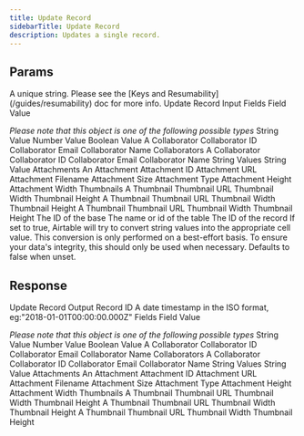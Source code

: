 ```yaml
---
title: Update Record
sidebarTitle: Update Record
description: Updates a single record.
---
```

    
## Params
    
<ParamField path="key" type="string" required={true}>
  A unique string. Please see the [Keys and Resumability](/guides/resumability)
  doc for more info.
</ParamField><ParamField path="params" type="object" required={true}>
   Update Record Input
<Expandable title="properties" defaultOpen={true}><ParamField path="fields" type="object" required={true}>
   Fields
<Expandable title="properties" defaultOpen={false}><ParamField path="fields[key]" type="string | number | boolean | object | array" required={false}>
   Field Value

*Please note that this object is one of the following possible types*
<Expandable title="possible types for fields[key]" defaultOpen={false}><ParamField path="StringValue" type="string" required={false}>
   String Value
</ParamField><ParamField path="NumberValue" type="number" required={false}>
   Number Value
</ParamField><ParamField path="BooleanValue" type="boolean" required={false}>
   Boolean Value
</ParamField><ParamField path="ACollaborator" type="object" required={false}>
   A Collaborator
<Expandable title="properties" defaultOpen={false}><ParamField path="id" type="string" required={true}>
   Collaborator ID
</ParamField><ParamField path="email" type="string" required={true}>
   Collaborator Email
</ParamField><ParamField path="name" type="string" required={true}>
   Collaborator Name
</ParamField></Expandable></ParamField><ParamField path="Collaborators" type="array" required={false}>
   Collaborators
<Expandable title="items" defaultOpen={false}><ParamField path="Collaborators[n]" type="object" required={false}>
   A Collaborator
<Expandable title="properties" defaultOpen={false}><ParamField path="id" type="string" required={true}>
   Collaborator ID
</ParamField><ParamField path="email" type="string" required={true}>
   Collaborator Email
</ParamField><ParamField path="name" type="string" required={true}>
   Collaborator Name
</ParamField></Expandable></ParamField></Expandable></ParamField><ParamField path="StringValues" type="array" required={false}>
   String Values
<Expandable title="items" defaultOpen={false}><ParamField path="StringValues[n]" type="string" required={false}>
   String Value
</ParamField></Expandable></ParamField><ParamField path="Attachments" type="array" required={false}>
   Attachments
<Expandable title="items" defaultOpen={false}><ParamField path="Attachments[n]" type="object" required={false}>
   An Attachment
<Expandable title="properties" defaultOpen={false}><ParamField path="id" type="string" required={true}>
   Attachment ID
</ParamField><ParamField path="url" type="string" required={true}>
   Attachment URL
</ParamField><ParamField path="filename" type="string" required={true}>
   Attachment Filename
</ParamField><ParamField path="size" type="number" required={true}>
   Attachment Size
</ParamField><ParamField path="type" type="string" required={true}>
   Attachment Type
</ParamField><ParamField path="height" type="number" required={false}>
   Attachment Height
</ParamField><ParamField path="width" type="number" required={false}>
   Attachment Width
</ParamField><ParamField path="thumbnails" type="object" required={false}>
   Thumbnails
<Expandable title="properties" defaultOpen={false}><ParamField path="small" type="object" required={true}>
   A Thumbnail
<Expandable title="properties" defaultOpen={false}><ParamField path="url" type="string" required={true}>
   Thumbnail URL
</ParamField><ParamField path="width" type="number" required={true}>
   Thumbnail Width
</ParamField><ParamField path="height" type="number" required={true}>
   Thumbnail Height
</ParamField></Expandable></ParamField><ParamField path="large" type="object" required={true}>
   A Thumbnail
<Expandable title="properties" defaultOpen={false}><ParamField path="url" type="string" required={true}>
   Thumbnail URL
</ParamField><ParamField path="width" type="number" required={true}>
   Thumbnail Width
</ParamField><ParamField path="height" type="number" required={true}>
   Thumbnail Height
</ParamField></Expandable></ParamField><ParamField path="full" type="object" required={true}>
   A Thumbnail
<Expandable title="properties" defaultOpen={false}><ParamField path="url" type="string" required={true}>
   Thumbnail URL
</ParamField><ParamField path="width" type="number" required={true}>
   Thumbnail Width
</ParamField><ParamField path="height" type="number" required={true}>
   Thumbnail Height
</ParamField></Expandable></ParamField></Expandable></ParamField></Expandable></ParamField></Expandable></ParamField></Expandable></ParamField></Expandable></ParamField><ParamField path="baseId" type="string" required={true}>
   The ID of the base
</ParamField><ParamField path="tableIdOrName" type="string" required={true}>
   The name or id of the table
</ParamField><ParamField path="recordId" type="string" required={true}>
   The ID of the record
</ParamField><ParamField path="typecast" type="boolean" required={false}>
   If set to true, Airtable will try to convert string values into the appropriate cell value. This conversion is only performed on a best-effort basis. To ensure your data's integrity, this should only be used when necessary. Defaults to false when unset.
</ParamField></Expandable></ParamField>

## Response

<ResponseField path="response" type="object" required={true}>
   Update Record Output
<Expandable title="properties" defaultOpen={false}><ResponseField path="id" type="string" required={true}>
   Record ID
</ResponseField><ResponseField path="createdTime" type="string" required={true}>
   A date timestamp in the ISO format, eg:"2018-01-01T00:00:00.000Z"
</ResponseField><ResponseField path="fields" type="object" required={true}>
   Fields
<Expandable title="properties" defaultOpen={false}><ResponseField path="fields[key]" type="string | number | boolean | object | array" required={false}>
   Field Value

*Please note that this object is one of the following possible types*
<Expandable title="possible types for fields[key]" defaultOpen={false}><ResponseField path="StringValue" type="string" required={false}>
   String Value
</ResponseField><ResponseField path="NumberValue" type="number" required={false}>
   Number Value
</ResponseField><ResponseField path="BooleanValue" type="boolean" required={false}>
   Boolean Value
</ResponseField><ResponseField path="ACollaborator" type="object" required={false}>
   A Collaborator
<Expandable title="properties" defaultOpen={false}><ResponseField path="id" type="string" required={true}>
   Collaborator ID
</ResponseField><ResponseField path="email" type="string" required={true}>
   Collaborator Email
</ResponseField><ResponseField path="name" type="string" required={true}>
   Collaborator Name
</ResponseField></Expandable></ResponseField><ResponseField path="Collaborators" type="array" required={false}>
   Collaborators
<Expandable title="items" defaultOpen={false}><ResponseField path="Collaborators[n]" type="object" required={false}>
   A Collaborator
<Expandable title="properties" defaultOpen={false}><ResponseField path="id" type="string" required={true}>
   Collaborator ID
</ResponseField><ResponseField path="email" type="string" required={true}>
   Collaborator Email
</ResponseField><ResponseField path="name" type="string" required={true}>
   Collaborator Name
</ResponseField></Expandable></ResponseField></Expandable></ResponseField><ResponseField path="StringValues" type="array" required={false}>
   String Values
<Expandable title="items" defaultOpen={false}><ResponseField path="StringValues[n]" type="string" required={false}>
   String Value
</ResponseField></Expandable></ResponseField><ResponseField path="Attachments" type="array" required={false}>
   Attachments
<Expandable title="items" defaultOpen={false}><ResponseField path="Attachments[n]" type="object" required={false}>
   An Attachment
<Expandable title="properties" defaultOpen={false}><ResponseField path="id" type="string" required={true}>
   Attachment ID
</ResponseField><ResponseField path="url" type="string" required={true}>
   Attachment URL
</ResponseField><ResponseField path="filename" type="string" required={true}>
   Attachment Filename
</ResponseField><ResponseField path="size" type="number" required={true}>
   Attachment Size
</ResponseField><ResponseField path="type" type="string" required={true}>
   Attachment Type
</ResponseField><ResponseField path="height" type="number" required={false}>
   Attachment Height
</ResponseField><ResponseField path="width" type="number" required={false}>
   Attachment Width
</ResponseField><ResponseField path="thumbnails" type="object" required={false}>
   Thumbnails
<Expandable title="properties" defaultOpen={false}><ResponseField path="small" type="object" required={true}>
   A Thumbnail
<Expandable title="properties" defaultOpen={false}><ResponseField path="url" type="string" required={true}>
   Thumbnail URL
</ResponseField><ResponseField path="width" type="number" required={true}>
   Thumbnail Width
</ResponseField><ResponseField path="height" type="number" required={true}>
   Thumbnail Height
</ResponseField></Expandable></ResponseField><ResponseField path="large" type="object" required={true}>
   A Thumbnail
<Expandable title="properties" defaultOpen={false}><ResponseField path="url" type="string" required={true}>
   Thumbnail URL
</ResponseField><ResponseField path="width" type="number" required={true}>
   Thumbnail Width
</ResponseField><ResponseField path="height" type="number" required={true}>
   Thumbnail Height
</ResponseField></Expandable></ResponseField><ResponseField path="full" type="object" required={true}>
   A Thumbnail
<Expandable title="properties" defaultOpen={false}><ResponseField path="url" type="string" required={true}>
   Thumbnail URL
</ResponseField><ResponseField path="width" type="number" required={true}>
   Thumbnail Width
</ResponseField><ResponseField path="height" type="number" required={true}>
   Thumbnail Height
</ResponseField></Expandable></ResponseField></Expandable></ResponseField></Expandable></ResponseField></Expandable></ResponseField></Expandable></ResponseField></Expandable></ResponseField></Expandable></ResponseField>